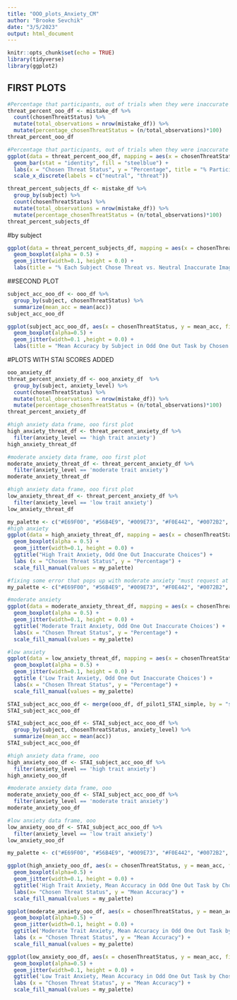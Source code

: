 ```yaml
---
title: "OOO_plots_Anxiety_CM"
author: "Brooke Sevchik"
date: "3/5/2023"
output: html_document
---
```


```r
knitr::opts_chunk$set(echo = TRUE)
library(tidyverse)
library(ggplot2)
```


## FIRST PLOTS

```r
#Percentage that participants, out of trials when they were inaccurate and the other inaccurate option was a different threat type, chose threat vs. neutral incorrect images
threat_percent_ooo_df <- mistake_df %>%
  count(chosenThreatStatus) %>%
  mutate(total_observations = nrow(mistake_df)) %>%
  mutate(percentage_chosenThreatStatus = (n/total_observations)*100)
threat_percent_ooo_df
```
```r
#Percentage that participants, out of trials when they were inaccurate and the other inaccurate option was a different threat type, chose threat vs. neutral incorrect images
ggplot(data = threat_percent_ooo_df, mapping = aes(x = chosenThreatStatus, y = percentage_chosenThreatStatus)) +
  geom_bar(stat = "identity", fill = "steelblue") +
  labs(x = "Chosen Threat Status", y = "Percentage", title = "% Participants Chose Threat vs. Neutral Inaccurate Images in Odd One Out Task") +
  scale_x_discrete(labels = c("neutral", "threat")) 
```


```r
threat_percent_subjects_df <- mistake_df %>%
  group_by(subject) %>% 
  count(chosenThreatStatus) %>%
  mutate(total_observations = nrow(mistake_df)) %>%
  mutate(percentage_chosenThreatStatus = (n/total_observations)*100)
threat_percent_subjects_df
```


#by subject

```r
ggplot(data = threat_percent_subjects_df, mapping = aes(x = chosenThreatStatus, y = percentage_chosenThreatStatus, fill = chosenThreatStatus)) +
  geom_boxplot(alpha = 0.5) +
  geom_jitter(width=0.1, height = 0.0) +
  labs(title = "% Each Subject Chose Threat vs. Neutral Inaccurate Images in Odd One Out Task", x = "Chosen Threat Status", y = "Percentage")
```



##SECOND PLOT

```r
subject_acc_ooo_df <- ooo_df %>%
  group_by(subject, chosenThreatStatus) %>%
  summarize(mean_acc = mean(acc))
subject_acc_ooo_df
```



```r
ggplot(subject_acc_ooo_df, aes(x = chosenThreatStatus, y = mean_acc, fill=chosenThreatStatus)) +
  geom_boxplot(alpha=0.5) +
  geom_jitter(width=0.1 ,height = 0.0) +
  labs(title = "Mean Accuracy by Subject in Odd One Out Task by Chosen Threat Status", x = "Chosen Threat Status", y = "Mean Accuracy")
```

#PLOTS WITH STAI SCORES ADDED

```r
ooo_anxiety_df
threat_percent_anxiety_df <- ooo_anxiety_df  %>%
  group_by(subject, anxiety_level) %>% 
  count(chosenThreatStatus) %>%
  mutate(total_observations = nrow(mistake_df)) %>%
  mutate(percentage_chosenThreatStatus = (n/total_observations)*100)
threat_percent_anxiety_df

#high anxiety data frame, ooo first plot
high_anxiety_threat_df <- threat_percent_anxiety_df %>%
  filter(anxiety_level == 'high trait anxiety')
high_anxiety_threat_df

#moderate anxiety data frame, ooo first plot
moderate_anxiety_threat_df <- threat_percent_anxiety_df %>%
  filter(anxiety_level == 'moderate trait anxiety')
moderate_anxiety_threat_df

#high anxiety data frame, ooo first plot
low_anxiety_threat_df <- threat_percent_anxiety_df %>%
  filter(anxiety_level == 'low trait anxiety')
low_anxiety_threat_df
```

```r

my_palette <- c("#E69F00", "#56B4E9", "#009E73", "#F0E442", "#0072B2", "#D55E00", "#CC79A7")
#high anxiety
ggplot(data = high_anxiety_threat_df, mapping = aes(x = chosenThreatStatus, y = percentage_chosenThreatStatus, fill = chosenThreatStatus)) +
  geom_boxplot(alpha = 0.5) +
  geom_jitter(width=0.1, height = 0.0) +
  ggtitle("High Trait Anxiety, Odd One Out Inaccurate Choices") +
  labs (x = "Chosen Threat Status", y = "Percentage") +
  scale_fill_manual(values = my_palette)

#fixing some error that pops up with moderate anxiety "must request at least one colour from a hue palette"
my_palette <- c("#E69F00", "#56B4E9", "#009E73", "#F0E442", "#0072B2", "#D55E00", "#CC79A7")

#moderate anxiety
ggplot(data = moderate_anxiety_threat_df, mapping = aes(x = chosenThreatStatus, y = percentage_chosenThreatStatus, fill = chosenThreatStatus)) +
  geom_boxplot(alpha = 0.5) +
  geom_jitter(width=0.1, height = 0.0) +
  ggtitle('Moderate Trait Anxiety, Odd One Out Inaccurate Choices') +
  labs(x = "Chosen Threat Status", y = "Percentage") +
  scale_fill_manual(values = my_palette)

#low anxiety
ggplot(data = low_anxiety_threat_df, mapping = aes(x = chosenThreatStatus, y = percentage_chosenThreatStatus, fill = chosenThreatStatus)) +
  geom_boxplot(alpha = 0.5) +
  geom_jitter(width=0.1, height = 0.0) +
  ggtitle ('Low Trait Anxiety, Odd One Out Inaccurate Choices') +
  labs(x = "Chosen Threat Status", y = "Percentage") +
  scale_fill_manual(values = my_palette)
```




```r
STAI_subject_acc_ooo_df <- merge(ooo_df, df_pilot1_STAI_simple, by = "subject", all = TRUE)
STAI_subject_acc_ooo_df

STAI_subject_acc_ooo_df <- STAI_subject_acc_ooo_df %>%
  group_by(subject, chosenThreatStatus, anxiety_level) %>%
  summarize(mean_acc = mean(acc))
STAI_subject_acc_ooo_df

#high anxiety data frame, ooo
high_anxiety_ooo_df <- STAI_subject_acc_ooo_df %>%
  filter(anxiety_level == 'high trait anxiety')
high_anxiety_ooo_df

#moderate anxiety data frame, ooo
moderate_anxiety_ooo_df <- STAI_subject_acc_ooo_df %>%
  filter(anxiety_level == 'moderate trait anxiety')
moderate_anxiety_ooo_df

#low anxiety data frame, ooo
low_anxiety_ooo_df <- STAI_subject_acc_ooo_df %>%
  filter(anxiety_level == 'low trait anxiety')
low_anxiety_ooo_df

```

```r
my_palette <- c("#E69F00", "#56B4E9", "#009E73", "#F0E442", "#0072B2", "#D55E00", "#CC79A7")

ggplot(high_anxiety_ooo_df, aes(x = chosenThreatStatus, y = mean_acc, fill=chosenThreatStatus)) +
  geom_boxplot(alpha=0.5) +
  geom_jitter(width=0.1, height = 0.0) +
  ggtitle('High Trait Anxiety, Mean Accuracy in Odd One Out Task by Chosen Threat Status')+
  labs(x= "Chosen Threat Status", y = "Mean Accuracy") +
  scale_fill_manual(values = my_palette)

ggplot(moderate_anxiety_ooo_df, aes(x = chosenThreatStatus, y = mean_acc, fill=chosenThreatStatus)) +
  geom_boxplot(alpha=0.5) +
  geom_jitter(width=0.1, height = 0.0) +
  ggtitle('Moderate Trait Anxiety, Mean Accuracy in Odd One Out Task by Chosen Threat Status')+
  labs (x = "Chosen Threat Status", y = "Mean Accuracy") +
  scale_fill_manual(values = my_palette)

ggplot(low_anxiety_ooo_df, aes(x = chosenThreatStatus, y = mean_acc, fill=chosenThreatStatus)) +
  geom_boxplot(alpha=0.5) +
  geom_jitter(width=0.1, height = 0.0) +
  ggtitle('Low Trait Anxiety, Mean Accuracy in Odd One Out Task by Chosen Threat Status') +
  labs (x = "Chosen Threat Status", y = "Mean Accuracy") +
  scale_fill_manual(values = my_palette)
```





